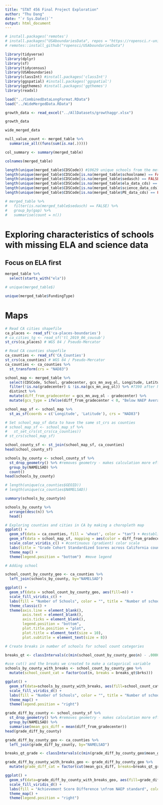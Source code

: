 ```yaml
---
title: "STAT 456 Final Project Exploration"
author: "Thu Dang"
date: "`r Sys.Date()`"
output: html_document
---
```


```r

# install.packages('remotes')
# install.packages("USAboundariesData", repos = "https://ropensci.r-universe.dev", type = "source")
# remotes::install_github("ropensci/USAboundariesData")

library(tidyverse)
library(dplyr)
library(sf)
library(tidycensus)
library(USAboundaries)  
library(classInt) #install.packages('classInt')
library(ggspatial) #install.packages('ggspatial')
library(ggthemes) #install.packages('ggthemes')
library(readxl)

```

```r
load("../CombinedDataLongFormat.RData")
load("../WideMergedData.RData")
```

```r
growth_data <- read_excel("../AllDatasets/growthaggr.xlsx")
```

```r
growth_data
```

```r
wide_merged_data
```




```r
null_value_count <- merged_table %>% 
  summarise_all((funs(sum(is.na(.))))) 

col_summary <- summary(merged_table)

colnames(merged_table)

length(unique(merged_table$CDSCode)) #10629 unique schools from the metadata
length(unique(merged_table$CDSCode[is.na(merged_table$schoolname) == FALSE])) #4385 unique matched schools for Jeremy's california school data
length(unique(merged_table$CDSCode[is.na(merged_table$sedasch) == FALSE])) #7390 unique matched schools for Stanford data
length(unique(merged_table$CDSCode[is.na(merged_table$ela_data_cds) == FALSE])) #814 unique matched schools for ela data
length(unique(merged_table$CDSCode[is.na(merged_table$science_data_cds) == FALSE])) #495 unique matched schools for science data
length(unique(merged_table$CDSCode[is.na(merged_table$PE_data_cds) == FALSE])) #501 unique matched schools for pe data

# merged_table %>% 
#   filter(is.na(merged_table$sedasch) == FALSE) %>%
#   group_by(gap) %>%
#   summarise(count = n())
```

# Exploring characteristics of schools with missing ELA and science data

## Focus on ELA first

```r
merged_table %>% 
  select(starts_with("ela"))

# unique(merged_table$)
```

```r
unique(merged_table$FundingType)
```




# Maps

```r
# Read CA cities shapefile
ca_places <- read_sf('ca-places-boundaries')
# ca_cities_tg <- read_sf('tl_2019_06_cousub')
st_crs(ca_places) # WGS 84 / Pseudo-Mercator 

# Read CA counties shapefile
ca_counties <- read_sf('CA_Counties')
st_crs(ca_counties) # WGS 84 / Pseudo-Mercator 
ca_counties <- ca_counties %>%
  st_transform(crs = "NAD83")
```

```r
school_map <- merged_table %>%
  select(CDSCode, School, gradecenter, gcs_mn_avg_ol, Longitude, Latitude) %>%
  filter(!is.na(gradecenter) & !is.na(gcs_mn_avg_ol)) %>% #7390 after NA gradecenter, 6997 after both conditions
  distinct %>%
  mutate(diff_from_gradecenter = gcs_mn_avg_ol - gradecenter) %>%
  mutate(gcs_type = ifelse(diff_from_gradecenter < 0, "Below NAEP Average", ifelse(diff_from_gradecenter > 0, "Above NAEP Average", "At NAEP Average")))

school_map_sf <- school_map %>% 
  st_as_sf(coords = c('Longitude', 'Latitude'), crs = "NAD83")
```

```r
# Set school_map_sf data to have the same st_crs as counties
# school_map_sf <- school_map_sf %>%
#   st_set_crs(st_crs(ca_counties))
# st_crs(school_map_sf)
```

```r
school_county_sf <- st_join(school_map_sf, ca_counties) 
head(school_county_sf)
```

```r
schools_by_county <- school_county_sf %>%
  st_drop_geometry() %>% #removes geometry - makes calculation more efficient 
  group_by(NAMELSAD) %>%
  count() 
head(schools_by_county)
```

```r
# length(unique(ca_counties$GEOID))
# length(unique(ca_counties$NAMELSAD))
```


```r
summary(schools_by_county$n)

schools_by_county %>%
  arrange(desc(n)) %>%
  head()
```




```r
# Exploring counties and cities in CA by making a choropleth map 
ggplot() +
  geom_sf(data = ca_counties, fill = 'wheat', color = "tan") + #establishing my counties basemap
  geom_sf(data = school_map_sf, mapping = aes(color = diff_from_gradecenter), alpha = 0.8)+ #cities layer
  scale_color_viridis_c() + #continuous (gradient) color scale
  labs(title = "Grade Cohort Standardized Scores across California counties") + 
  theme_map() + 
  theme(legend.position = "bottom")  #move legend
```

```r
# Adding school 

school_count_by_county_geo <- ca_counties %>%
  left_join(schools_by_county, by="NAMELSAD")

ggplot() + 
  geom_sf(data = school_count_by_county_geo, aes(fill=n)) +
  scale_fill_viridis_c() + 
  labs(fill = "Number of Schools", color = "", title = "Number of schools by California County", subtitle= "according to the Educational Opportunity Project at Stanford University")+
  theme_classic() +
  theme(axis.line = element_blank(),
        axis.text = element_blank(),
        axis.ticks = element_blank(),
        legend.position = "bottom",
        plot.title.position = "plot",
        plot.title = element_text(size = 10),
        plot.subtitle = element_text(size = 8))
```

```r
# Create breaks in number of schools for school count categories

breaks_qt <- classIntervals(c(min(school_count_by_county_geo$n) - .00001, school_count_by_county_geo$n), n = 5, style = "quantile")

#use cut() and the breaks we created to make a catagorical variable
schools_by_county_with_breaks <- school_count_by_county_geo %>%
  mutate(school_count_cat = factor(cut(n, breaks = breaks_qt$brks)))
```

```r
ggplot() + 
  geom_sf(data=schools_by_county_with_breaks, aes(fill=school_count_cat)) + 
  scale_fill_viridis_d() + 
  labs(fill = "Number of Schools", color = "", title = "Number of schools by California County", subtitle= "according to the Educational Opportunity Project at Stanford University") +
  theme_map() + 
  theme(legend.position = "right") 
```


```r
grade_diff_by_county <- school_county_sf %>%
  st_drop_geometry() %>% #removes geometry - makes calculation more efficient 
  group_by(NAMELSAD) %>%
  summarise(mean_gcs_diff = mean(diff_from_gradecenter))
head(grade_diff_by_county)
```

```r
grade_diff_by_county_geo <- ca_counties %>%
  left_join(grade_diff_by_county, by="NAMELSAD")

breaks_qt_grade <- classIntervals(c(min(grade_diff_by_county_geo$mean_gcs_diff) - .00001, grade_diff_by_county_geo$mean_gcs_diff), n = 4, style = "quantile")

grade_diff_by_county_with_breaks_geo <- grade_diff_by_county_geo %>%
  mutate(grade_diff_cat = factor(cut(mean_gcs_diff, breaks=breaks_qt_grade$brks)))
```

```r
ggplot() + 
  geom_sf(data=grade_diff_by_county_with_breaks_geo, aes(fill=grade_diff_cat)) + 
  scale_fill_viridis_d() + 
  labs(fill = "Achievement Score Difference \nfrom NAEP standard", color = "", title = "Grade Cohort Standardized Achievement Score Difference from NAEP standard \nby California County", subtitle= "according to the Educational Opportunity Project at Stanford University") +
  theme_map() + 
  theme(legend.position = "right") 
```


